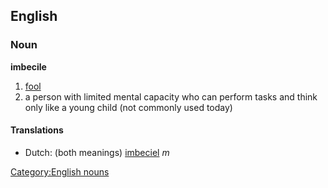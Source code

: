 ==English==
===Noun===
'''imbecile''' 
#[[fool]]
#a person with limited mental capacity who can perform tasks and think only like a young child (not commonly used today)

====Translations====
*Dutch: (both meanings) [[imbeciel]] ''m''

[[Category:English nouns]]